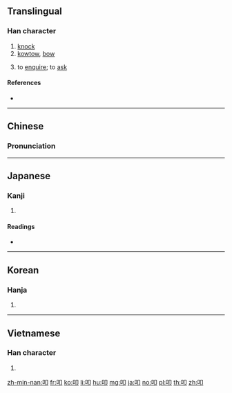 ==Translingual==

===Han character===
{{Han char|rn=30|rad=口|as=02|sn=5|four=67020|canj=RSL|ids=⿰口卩}}

# [[knock]]
# [[kowtow]], [[bow]]
# {{label|mul|archaic}} to [[enquire]]; to [[ask]]

====References====
* {{Han ref|kx=0172.040|dkj=03238|dj=0382.060|hdz=10573.030|uh=53E9|ud=21481|bh=A56E|bd=42350}}

----

==Chinese==
{{zh-forms}}

===Pronunciation===
{{zh-pron
|m=kòu
|c=kau3
|mc=y
|oc=y
|ma=
|cat=v
}}

----

==Japanese==

===Kanji===
{{ja-kanji|grade=9|rs=口02}}

# {{defn|lang=ja|sort=口02}}

====Readings====
* {{ja-readings|goon=[[ぐ]] (gu)|kanon=[[こう]] (kō)|kun=[[たたく]] (tataku), [[たたき]] (tataki)}}

----

==Korean==

===Hanja===
{{ko-hanja|hangeul=고|rv=go|mr=ko}}

# {{defn|lang=ko|sort=口02}}

----

==Vietnamese==

===Han character===
{{vi-hantu|[[khấu]]|rs=口02}}

# {{defn|lang=cmn|sort=口02}}

[[zh-min-nan:叩]]
[[fr:叩]]
[[ko:叩]]
[[li:叩]]
[[hu:叩]]
[[mg:叩]]
[[ja:叩]]
[[no:叩]]
[[pl:叩]]
[[th:叩]]
[[zh:叩]]